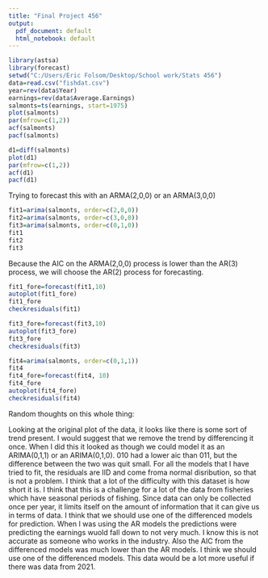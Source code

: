 ---
title: "Final Project 456"
output:
  pdf_document: default
  html_notebook: default
---

 

```{r}
library(astsa)
library(forecast)
setwd("C:/Users/Eric Folsom/Desktop/School work/Stats 456")
data=read.csv("fishdat.csv")
year=rev(data$Year)
earnings=rev(data$Average.Earnings)
salmonts=ts(earnings, start=1975)
plot(salmonts)
par(mfrow=c(1,2))
acf(salmonts)
pacf(salmonts)
```
```{r}
d1=diff(salmonts)
plot(d1)
par(mfrow=c(1,2))
acf(d1)
pacf(d1)
```
Trying to forecast this with an ARMA(2,0,0) or an ARMA(3,0,0)
```{r}
fit1=arima(salmonts, order=c(2,0,0))
fit2=arima(salmonts, order=c(3,0,0))
fit3=arima(salmonts, order=c(0,1,0))
fit1
fit2
fit3
```

Because the AIC on the ARMA(2,0,0) process is lower than the AR(3) process, we will choose the AR(2) process for forecasting.

```{r}
fit1_fore=forecast(fit1,10)
autoplot(fit1_fore)
fit1_fore
checkresiduals(fit1)
```

```{r}
fit3_fore=forecast(fit3,10)
autoplot(fit3_fore)
fit3_fore
checkresiduals(fit3)
```

```{r}
fit4=arima(salmonts, order=c(0,1,1))
fit4
fit4_fore=forecast(fit4, 10)
fit4_fore
autoplot(fit4_fore)
checkresiduals(fit4)
```

Random thoughts on this whole thing:

Looking at the original plot of the data, it looks like there is some sort of trend present. I would suggest that we remove the trend by differencing it once. When I did this it looked as though we could model it as an ARIMA(0,1,1) or an ARIMA(0,1,0). 010 had a lower aic than 011, but the difference between the two was quit small. For all the models that I have tried to fit, the residuals are IID and come froma normal disribution, so that is not a problem. I think that a lot of the difficulty with this dataset is how short it is. I think that this is a challenge for a lot of the data from fisheries which have seasonal periods of fishing. Since data can only be collected once per year, it limits itself on the amount of information that it can give us in terms of data. I think that we should use one of the differenced models for prediction. When I was using the AR models the predictions were predicting the earnings wuold fall down to not very much. I know this is not accurate as someone who works in the industry. Also the AIC from the differenced models was much lower than the AR models. I think we should use one of the differenced models. This data would be a lot more useful if there was data from 2021.